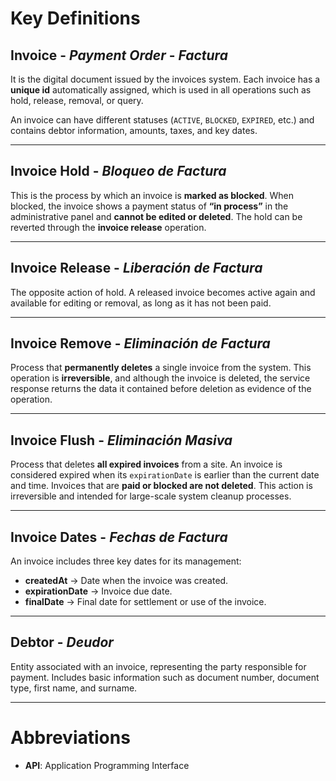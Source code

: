 # Key Definitions

## Invoice - _**Payment Order**_ - _**Factura**_

It is the digital document issued by the invoices system.
Each invoice has a **unique id** automatically assigned, which is used in all operations such as hold, release, removal, or query.

An invoice can have different statuses (`ACTIVE`, `BLOCKED`, `EXPIRED`, etc.) and contains debtor information, amounts, taxes, and key dates.

---

## Invoice Hold - _**Bloqueo de Factura**_

This is the process by which an invoice is **marked as blocked**.
When blocked, the invoice shows a payment status of **“in process”** in the administrative panel and **cannot be edited or deleted**.
The hold can be reverted through the **invoice release** operation.

---

## Invoice Release - _**Liberación de Factura**_

The opposite action of hold.
A released invoice becomes active again and available for editing or removal, as long as it has not been paid.

---

## Invoice Remove - _**Eliminación de Factura**_

Process that **permanently deletes** a single invoice from the system.
This operation is **irreversible**, and although the invoice is deleted, the service response returns the data it contained before deletion as evidence of the operation.

---

## Invoice Flush - _**Eliminación Masiva**_

Process that deletes **all expired invoices** from a site.
An invoice is considered expired when its `expirationDate` is earlier than the current date and time.
Invoices that are **paid or blocked are not deleted**.
This action is irreversible and intended for large-scale system cleanup processes.

---

## Invoice Dates - _**Fechas de Factura**_

An invoice includes three key dates for its management:

- **createdAt** → Date when the invoice was created.
- **expirationDate** → Invoice due date.
- **finalDate** → Final date for settlement or use of the invoice.

---

## Debtor - _**Deudor**_

Entity associated with an invoice, representing the party responsible for payment.
Includes basic information such as document number, document type, first name, and surname.

---

# Abbreviations

- **API**: Application Programming Interface
